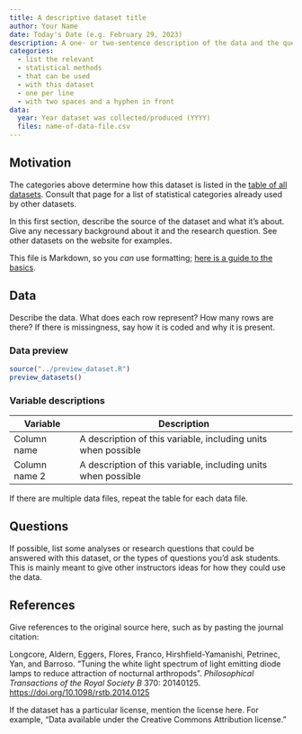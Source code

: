 ```yaml
---
title: A descriptive dataset title
author: Your Name
date: Today's Date (e.g. February 29, 2023)
description: A one- or two-sentence description of the data and the question to be answered using it. If possible, give a brief summary of the statistical situation, such as indicating if this is a randomized experiment, observational study, large classification task, etc.
categories:
  - list the relevant
  - statistical methods
  - that can be used
  - with this dataset
  - one per line
  - with two spaces and a hyphen in front
data:
  year: Year dataset was collected/produced (YYYY)
  files: name-of-data-file.csv
---
```


## Motivation

The categories above determine how this dataset is listed in the [table of all
datasets](https://cmustatistics.github.io/data-repository/by-method.html). Consult
that page for a list of statistical categories already used by other datasets.

In this first section, describe the source of the dataset and what it's about.
Give any necessary background about it and the research question. See other
datasets on the website for examples.

This file is Markdown, so you *can* use formatting; [here is a guide to the
basics](https://quarto.org/docs/authoring/markdown-basics.html).

## Data

Describe the data. What does each row represent? How many rows are there? If
there is missingness, say how it is coded and why it is present.

### Data preview

```r
source("../preview_dataset.R")
preview_datasets()
```

### Variable descriptions

| Variable | Description |
|----|-------------|
| Column name | A description of this variable, including units when possible |
| Column name 2 | A description of this variable, including units when possible |

If there are multiple data files, repeat the table for each data file.

## Questions

If possible, list some analyses or research questions that could be answered
with this dataset, or the types of questions you'd ask students. This is mainly
meant to give other instructors ideas for how they could use the data.

## References

Give references to the original source here, such as by pasting the journal
citation:

Longcore, Aldern, Eggers, Flores, Franco, Hirshfield-Yamanishi, Petrinec, Yan,
and Barroso. “Tuning the white light spectrum of light emitting diode lamps to
reduce attraction of nocturnal arthropods”. *Philosophical Transactions of the
Royal Society B* 370: 20140125. <https://doi.org/10.1098/rstb.2014.0125>

If the dataset has a particular license, mention the license here. For example,
"Data available under the Creative Commons Attribution license."
